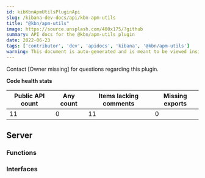 ```yaml
---
id: kibKbnApmUtilsPluginApi
slug: /kibana-dev-docs/api/kbn-apm-utils
title: "@kbn/apm-utils"
image: https://source.unsplash.com/400x175/?github
summary: API docs for the @kbn/apm-utils plugin
date: 2022-06-23
tags: ['contributor', 'dev', 'apidocs', 'kibana', '@kbn/apm-utils']
warning: This document is auto-generated and is meant to be viewed inside our experimental, new docs system. Reach out in #docs-engineering for more info.
---
```




Contact [Owner missing] for questions regarding this plugin.

**Code health stats**

| Public API count  | Any count | Items lacking comments | Missing exports |
|-------------------|-----------|------------------------|-----------------|
| 11 | 0 | 11 | 0 |

## Server

### Functions
<DocDefinitionList data={kbnApmUtilsObj.server.functions}/>

### Interfaces
<DocDefinitionList data={kbnApmUtilsObj.server.interfaces}/>

